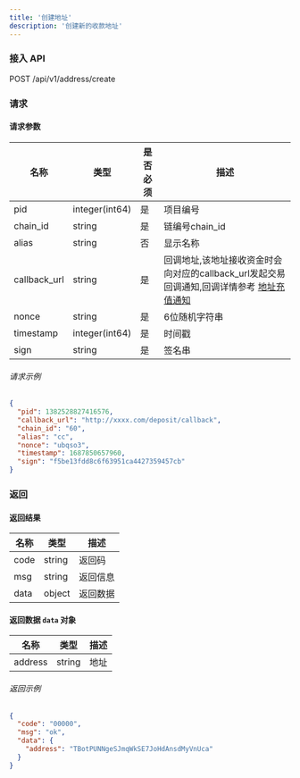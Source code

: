 ```yaml
---
title: '创建地址'
description: '创建新的收款地址'
---
```


### 接入 API

POST /api/v1/address/create

### 请求

#### 请求参数

| 名称     | 类型            | 是否必须 | 描述   |
| ------------- | --------------- | -------- | ------------- |
| pid           | integer(int64)  | 是      | 项目编号   |
| chain_id      | string          | 是      | 链编号chain_id      |
| alias         | string          | 否      | 显示名称  |
| callback_url  | string          | 是      | 回调地址,该地址接收资金时会向对应的callback_url发起交易回调通知,回调详情参考 [地址充值通知](/api-reference/callback/address-deposit)  |
| nonce         | string          | 是      | 6位随机字符串 |
| timestamp     | integer(int64)  | 是      | 时间戳     |
| sign          | string          | 是      | 签名串     |

###### 请求示例

```json
{
  "pid": 1382528827416576,
  "callback_url": "http://xxxx.com/deposit/callback",
  "chain_id": "60",
  "alias": "cc",
  "nonce": "ubqso3",
  "timestamp": 1687850657960,
  "sign": "f5be13fdd8c6f63951ca4427359457cb"
}
```
### 返回

#### 返回结果

| 名称  | 类型   | 描述      |
| ----- | ------ | ---------------- |
| code  | string | 返回码    |
| msg   | string | 返回信息 |
| data  | object | 返回数据 |

#### 返回数据 `data` 对象

| 名称    | 类型   | 描述 |
| ------- | ------ | ----------- |
| address | string | 地址     |

###### 返回示例

```json
{
  "code": "00000",
  "msg": "ok",
  "data": {
    "address": "TBotPUNNgeSJmqWkSE7JoHdAnsdMyVnUca"
  }
}
```

